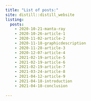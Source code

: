 ```yaml
---
title: "List of posts:"
site: distill::distill_website
listing: 
  posts:
    - 2020-10-21-manta-ray
    - 2020-10-26-article-1
    - 2020-11-02-article-2
    - 2020-11-18-graphicdescription
    - 2020-11-28-article-3
    - 2020-12-07-article-4
    - 2021-02-19-article-5
    - 2021-02-19-article-6
    - 2021-02-19-article-7
    - 2021-03-24-article-8
    - 2021-04-12-article-9
    - 2021-04-18-introduction
    - 2021-04-18-conclusion
    
---
```

